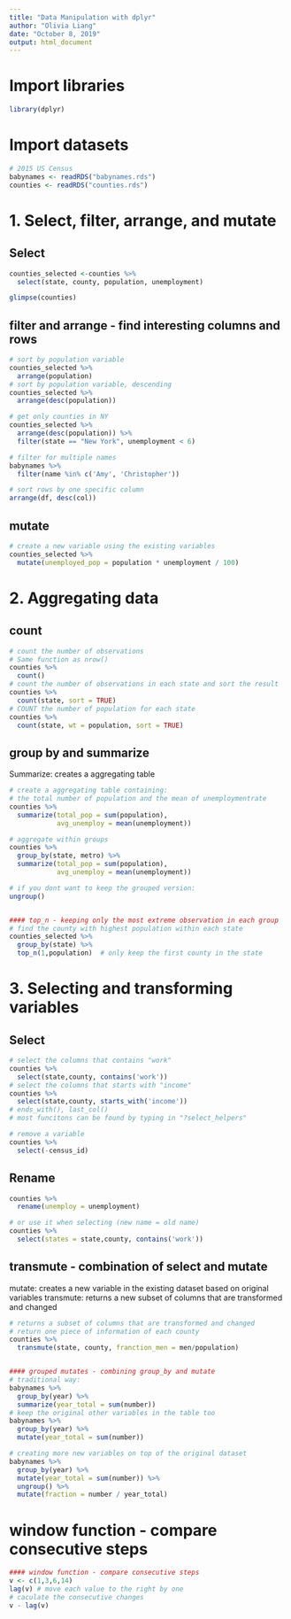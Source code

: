 ---
title: "Data Manipulation with dplyr"
author: "Olivia Liang"
date: "October 8, 2019"
output: html_document
---

# Import libraries
```{r}
library(dplyr)
```

# Import datasets
```{r}
# 2015 US Census
babynames <- readRDS("babynames.rds")
counties <- readRDS("counties.rds")
```


# 1. Select, filter, arrange, and mutate

## Select
```{r}

counties_selected <-counties %>%
  select(state, county, population, unemployment)

glimpse(counties)

```


## filter and arrange - find interesting columns and rows
```{r}
# sort by population variable
counties_selected %>%
  arrange(population) 
# sort by population variable, descending
counties_selected %>%
  arrange(desc(population))

# get only counties in NY
counties_selected %>%
  arrange(desc(population)) %>%
  filter(state == "New York", unemployment < 6)

# filter for multiple names
babynames %>%
  filter(name %in% c('Amy', 'Christopher'))

# sort rows by one specific column 
arrange(df, desc(col))
```


## mutate
```{r}
# create a new variable using the existing variables
counties_selected %>%
  mutate(unemployed_pop = population * unemployment / 100)

```

# 2. Aggregating data

## count
```{r}
# count the number of observations
# Same function as nrow()
counties %>%
  count()
# count the number of observations in each state and sort the result
counties %>%
  count(state, sort = TRUE)
# COUNT the number of population for each state
counties %>%
  count(state, wt = population, sort = TRUE)

```

## group by and summarize

Summarize: creates a aggregating table 
```{r}
# create a aggregating table containing:
# the total number of population and the mean of unemploymentrate
counties %>%
  summarize(total_pop = sum(population),
            avg_unemploy = mean(unemployment))

# aggregate within groups
counties %>%
  group_by(state, metro) %>%
  summarize(total_pop = sum(population),
            avg_unemploy = mean(unemployment))

# if you dont want to keep the grouped version:
ungroup()


#### top_n - keeping only the most extreme observation in each group
# find the county with highest population within each state
counties_selected %>%
  group_by(state) %>%
  top_n(1,population)  # only keep the first county in the state

```

# 3. Selecting and transforming variables

## Select
```{r}
# select the columns that contains "work"
counties %>%
  select(state,county, contains('work'))
# select the columns that starts with "income"
counties %>%
  select(state,county, starts_with('income'))
# ends_with(), last_col()
# most funcitons can be found by typing in "?select_helpers"

# remove a variable
counties %>%
  select(-census_id)
```

## Rename 
```{r}
counties %>%
  rename(unemploy = unemployment)

# or use it when selecting (new name = old name)
counties %>%
  select(states = state,county, contains('work'))

```

## transmute - combination of select and mutate

mutate: creates a new variable in the existing dataset based on original variables
transmute: returns a new subset of columns that are transformed and changed
```{r}
# returns a subset of columns that are transformed and changed
# return one piece of information of each county
counties %>%
  transmute(state, county, franction_men = men/population)


#### grouped mutates - combining group_by and mutate
# traditional way:
babynames %>%
  group_by(year) %>%
  summarize(year_total = sum(number))
# keep the original other variables in the table too
babynames %>%
  group_by(year) %>%
  mutate(year_total = sum(number))

# creating more new variables on top of the original dataset
babynames %>%
  group_by(year) %>%
  mutate(year_total = sum(number)) %>%
  ungroup() %>%
  mutate(fraction = number / year_total)

```

# window function - compare consecutive steps
```{r}
#### window function - compare consecutive steps
v <- c(1,3,6,14)
lag(v) # move each value to the right by one
# caculate the consecutive changes
v - lag(v)
```

